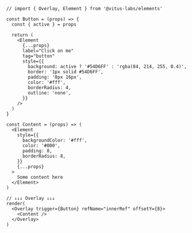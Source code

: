 ```tsx
// import { Overlay, Element } from '@vitus-labs/elements'

const Button = (props) => {
  const { active } = props

  return (
    <Element
      {...props}
      label="Click on me"
      tag="button"
      style={{
        background: active ? '#54D6FF' : 'rgba(84, 214, 255, 0.4)',
        border: '1px solid #54D6FF',
        padding: '8px 16px',
        color: '#fff',
        borderRadius: 4,
        outline: 'none',
      }}
    />
  )
}

const Content = (props) => (
  <Element
    style={{
      backgroundColor: '#fff',
      color: '#000',
      padding: 8,
      borderRadius: 8,
    }}
    {...props}
  >
    Some content here
  </Element>
)

// ↓↓↓ Overlay ↓↓↓
render(
  <Overlay trigger={Button} refName="innerRef" offsetY={8}>
    <Content />
  </Overlay>
)
```
